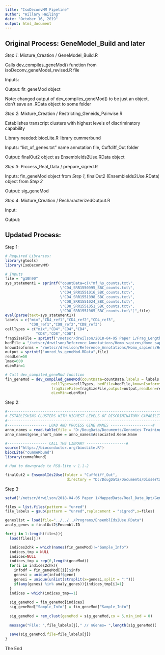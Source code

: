 ```yaml
---
title: "IsoDeconvMM Pipeline"
author: "Hillary Heiling"
date: "October 16, 2019"
output: html_document
---
```


## Original Process: GeneModel_Build and later

*Step 1*:  Mixture_Creation / GeneModel_Build.R 

Calls dev_compiles_geneMod() function from isoDeconv_geneModel_revised.R file

Inputs: 

Output: fit_geneMod object

Note: changed output of dev_compiles_geneMod() to be just an object, don't save an .RData object to some folder

*Step 2*:  Mixture_Creation / Restricting_Geneids_Pairwise.R

Establishes transcript clusters with highest levels of discriminatory capability

Library needed: biocLite.R library cummerbund

Inputs: "list_of_genes.txt" name annotation file, Cuffdiff_Out folder

Output: finalOut2 object as EnsembleIds2Use.RData object

*Step 3*:  Process_Real_Data / prepare_sigred.R

Inputs:  fin_geneMod object from *Step 1*, finalOut2 (EnsembleIds2Use.RData) object from *Step 2*

Output: sig_geneMod

*Step 4*:  Mixture_Creation / RecharacterizedOutput.R

Input:

Output:

## Updated Process:

Step 1:

```r
# Required Libraries:
library(gtools)
library(IsoDeconvMM)

# Inputs
file = "g10h90"
sys_statement1 = sprintf("countData=c(\"mf_%s_counts.txt\",
                         \"CD4_SRR1550995_SBC_counts.txt\",
                         \"CD4_SRR1551016_SBC_counts.txt\",
                         \"CD4_SRR1551098_SBC_counts.txt\",
                         \"CD8_SRR1551024_SBC_counts.txt\",
                         \"CD8_SRR1551051_SBC_counts.txt\",
                         \"CD8_SRR1551065_SBC_counts.txt\")",file)
eval(parse(text=sys_statement1))
labels = c("mix","CD4_ref1","CD4_ref2","CD4_ref3",
           "CD8_ref1","CD8_ref2","CD8_ref3")
cellTypes = c("mix","CD4","CD4","CD4",
              "CD8","CD8","CD8")
fragSizeFile = sprintf("/netscr/drwilson/2018-04-05 Paper 1/Frag_Lengths/%s_fraglens.txt",file)
bedFile = "/netscr/drwilson/Reference_Annotations/Homo_sapiens/Homo_sapiens.GRCh37.66.nonoverlap.exon.bed"
knownIsoforms = "/netscr/drwilson/Reference_Annotations/Homo_sapiens/Homo_sapiens.GRCh37.66.nonoverlap.exon.knownIsoforms.RData"
output = sprintf("unred_%s_geneMod.RData",file)
readLen=50
lmax=600
eLenMin=1

# Call dev_compiled_geneMod function
fin_geneMod = dev_compiled_geneMod(countData=countData,labels = labels,total_cts = total_cts, 
                     cellTypes=cellTypes, bedFile=bedFile,knownIsoforms=knownIsoforms,
                     fragSizeFile=fragSizeFile,output=output,readLen=readLen,lmax=lmax,
                     eLenMin=eLenMin)
```

Step 2:

```r
#-----------------------------------------------------------------------------#
# ESTABLISHING CLUSTERS WITH HIGHEST LEVELS OF DISCRIMINATORY CAPABILITY      #
#-----------------------------------------------------------------------------#
#------------------ LOAD AND PROCESS GENE NAMES -------------------#
anno_names = read.table(file = "D:/DougData/Documents/Genomics Training Grant/Update_12_10_2014/FINAL/Article/list_of_genes.txt",header = TRUE,sep = ",")
anno_names$gene_short_name = anno_names$Associated.Gene.Name

#------------------ CALL THE LIBRARY ------------------#
source("https://bioconductor.org/biocLite.R")
biocLite("cummeRbund")
library(cummeRbund)

# Had to downgrade to RSQ-lite v 1.1-2

finalOut2 = EnsemblIds2Use(folder = "Cuffdiff_Out",
                            directory = "D:/DougData/Documents/Dissertation/Paper 1 - Cell Type Abundance Estimation/Daily Work/1_30_2018/")

```

Step 3:

```r
setwd("/netscr/drwilson/2018-04-05 Paper 1/MappedData/Real_Data_Opt/GeneModels/")

files = list.files(pattern = "unred")
file_labels = gsub(pattern = "unred",replacement = "sigred",x=files)

geneslist = load(file="../../../Programs/EnsemblIds2Use.RData")
analy_genes = finalOut2$Ensembl.ID

for(j in 1:length(files)){
  load(files[j])

  indices2chk = which(names(fin_geneMod)!="Sample_Info")
  indices_tmp = NULL
  indices=NULL
  indices_tmp = rep(0,length(geneMod))
  for(i in indices2chk){
    infodf = fin_geneMod[[i]]$info
    genesi = unique(infodf$gene)
    genesi = unique(unlist(strsplit(x=genesi,split = ":")))
    if(any(genesi %in% analy_genes)){indices_tmp[i]=1}
  }
  indices = which(indices_tmp==1)
  
  sig_geneMod = fin_geneMod[indices]
  sig_geneMod["Sample_Info"] = fin_geneMod["Sample_Info"]
  
  sig_geneMod = rem_clust(geneMod = sig_geneMod,co = 5,min_ind = 0)
  
  message("File: ",file_labels[j]," // nGenes= ",length(sig_geneMod))
  
  save(sig_geneMod,file=file_labels[j])
}
```

The End
